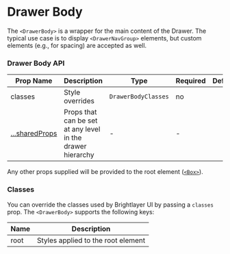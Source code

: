 
# Drawer Body

The `<DrawerBody>` is a wrapper for the main content of the Drawer. The typical use case is to display `<DrawerNavGroup>` elements, but custom elements (e.g., for spacing) are accepted as well.

### Drawer Body API

<Box>

| Prop Name                                                       | Description                                                | Type                | Required | Default |
| --------------------------------------------------------------- | ---------------------------------------------------------- | ------------------- | -------- | ------- |
| classes                                                         | Style overrides                                            | `DrawerBodyClasses` | no       |         |
| [...sharedProps](/components/drawer-body/api-docs#shared-props) | Props that can be set at any level in the drawer hierarchy | -                   | -        |         |

</Box>

Any other props supplied will be provided to the root element ([`<Box>`](https://mui.com/material-ui/api/box/)).

### Classes

You can override the classes used by Brightlayer UI by passing a `classes` prop. The `<DrawerBody>` supports the following keys:

<Box>

| Name | Description                        |
| ---- | ---------------------------------- |
| root | Styles applied to the root element |

</Box>

<SharedProps />
